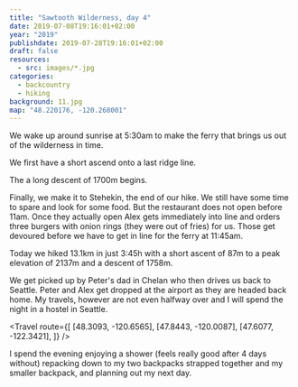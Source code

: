 ```yaml
---
title: "Sawtooth Wilderness, day 4"
date: 2019-07-08T19:16:01+02:00
year: "2019"
publishdate: 2019-07-28T19:16:01+02:00
draft: false
resources:
  - src: images/*.jpg
categories:
  - backcountry
  - hiking
background: 11.jpg
map: "48.220176, -120.268001"
---
```


We wake up around sunrise at 5:30am to make the ferry that brings us out of the
wilderness in time.

<!--more-->

<Rimg src="3.jpg" caption="Packing up for the last time" />

We first have a short ascend onto a last ridge line.

<Gallery>
  <Rimg src="1.jpg" alt="On top of the last ridge line" />
  <Rimg src="4.jpg" alt="On top of the last ridge line" />
</Gallery>

<Rimg src="5.jpg" alt="On top of the last ridge line" />

The a long descent of 1700m begins.

<Rimg src="7.jpg" caption="Taking off layers" />

<Rimg src="9.jpg" caption="Lake Chelan" />

<Rimg src="10.jpg" caption="A deer on our trail" />

<Rimg src="11.jpg" caption="Lake Chelan getting closer" />

<Gallery>
  <Rimg
    src="12.jpg"
    caption="We find some thimble berries that Peter points out to us. I did not know this type of berry before. They are related to raspberries."
  />
</Gallery>

Finally, we make it to Stehekin, the end of our hike. We still have some time to
spare and look for some food. But the restaurant does not open before 11am. Once
they actually open Alex gets immediately into line and orders three burgers with
onion rings (they were out of fries) for us. Those get devoured before we have
to get in line for the ferry at 11:45am.

<Rimg
  src="13.jpg"
  caption="Stehekin is also a restocking point for Pacific Crest Trail (PCT) hikers. You actually can see someone sorting out their food under the deck on the left side."
/>

<Gallery>
  <Rimg src="14.jpg" alt="Lake Chelan" />
  <Rimg src="15.jpg" caption="The ferry termial" />
</Gallery>

Today we hiked 13.1km in just 3:45h with a short ascent of 87m to a peak
elevation of 2137m and a descent of 1758m.

<GpxTrack src="20190708.gpx" />

<Gallery>
  <Rimg src="17.jpg" caption="The ferry" />
  <Rimg src="16.jpg" caption="Leaving the ferry in Chelan" />
  <Rimg src="18.jpg" caption="Loading the luggage into the car" />
</Gallery>

We get picked up by Peter's dad in Chelan who then drives us back to Seattle.
Peter and Alex get dropped at the airport as they are headed back home. My
travels, however are not even halfway over and I will spend the night in
a hostel in Seattle.

<Travel
  route={[
    [48.3093, -120.6565],
    [47.8443, -120.0087],
    [47.6077, -122.3421],
  ]}
/>

I spend the evening enjoying a shower (feels really good after 4 days without)
repacking down to my two backpacks strapped together and my smaller backpack,
and planning out my next day.

<Nextday />
